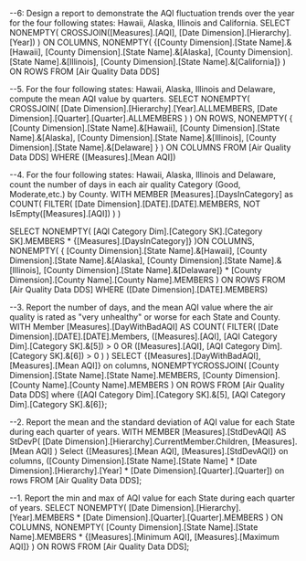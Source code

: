 ﻿--6: Design a report to demonstrate the AQI fluctuation trends over the year for the four following states: Hawaii, Alaska, Illinois and California.
SELECT 
    NONEMPTY(
        CROSSJOIN([Measures].[AQI], [Date Dimension].[Hierarchy].[Year])
        )
    ON COLUMNS,
    NONEMPTY(
    {[County Dimension].[State Name].&[Hawaii],
    [County Dimension].[State Name].&[Alaska],
    [County Dimension].[State Name].&[Illinois],
    [County Dimension].[State Name].&[California]}
    ) ON ROWS
FROM [Air Quality Data DDS]

--5. For the four following states: Hawaii, Alaska, Illinois and Delaware, compute the mean AQI value by quarters.
SELECT 
    NONEMPTY(
        CROSSJOIN(
            [Date Dimension].[Hierarchy].[Year].ALLMEMBERS,
            [Date Dimension].[Quarter].[Quarter].ALLMEMBERS
        )
    ) ON ROWS,
    NONEMPTY(
        {
            [County Dimension].[State Name].&[Hawaii],
            [County Dimension].[State Name].&[Alaska],
            [County Dimension].[State Name].&[Illinois],
            [County Dimension].[State Name].&[Delaware]
        }
    ) ON COLUMNS
FROM [Air Quality Data DDS]
WHERE ([Measures].[Mean AQI])

--4. For the four following states: Hawaii, Alaska, Illinois and Delaware, count the number of days in each air quality Category (Good, Moderate,etc.) by County.
WITH
MEMBER [Measures].[DaysInCategory] as
	COUNT(
		FILTER(
			[Date Dimension].[DATE].[DATE].MEMBERS,
			NOT IsEmpty([Measures].[AQI])
		)
	)

SELECT 
	NONEMPTY(
		[AQI Category Dim].[Category SK].[Category SK].MEMBERS
		* {[Measures].[DaysInCategory]}
	)ON COLUMNS,
	NONEMPTY(
        {
            [County Dimension].[State Name].&[Hawaii],
            [County Dimension].[State Name].&[Alaska],
            [County Dimension].[State Name].&[Illinois],
            [County Dimension].[State Name].&[Delaware]}
			* [County Dimension].[County Name].[County Name].MEMBERS
    ) ON ROWS
FROM [Air Quality Data DDS]
WHERE ([Date Dimension].[DATE].MEMBERS)

--3. Report the number of days, and the mean AQI value where the air quality is rated as "very unhealthy" or worse for each State and County.
WITH
Member [Measures].[DayWithBadAQI] AS
    COUNT(
        FILTER(
            [Date Dimension].[DATE].[DATE].Members,
            ([Measures].[AQI], [AQI Category Dim].[Category SK].&[5]) > 0 
            OR
            ([Measures].[AQI], [AQI Category Dim].[Category SK].&[6]) > 0 
        )
    )
    SELECT 
        {[Measures].[DayWithBadAQI], [Measures].[Mean AQI]} on columns,
        NONEMPTYCROSSJOIN(
            [County Dimension].[State Name].[State Name].MEMBERS,
            [County Dimension].[County Name].[County Name].MEMBERS
        ) ON ROWS
FROM [Air Quality Data DDS]
where {[AQI Category Dim].[Category SK].&[5], [AQI Category Dim].[Category SK].&[6]};


--2.  Report the mean and the standard deviation of AQI value for each State during each quarter of years.
WITH
MEMBER [Measures].[StdDevAQI] AS
	StDevP(
		[Date Dimension].[Hierarchy].CurrentMember.Children,
		[Measures].[Mean AQI]
	)
Select 
	{[Measures].[Mean AQI], [Measures].[StdDevAQI]} on columns,
	([County Dimension].[State Name].[State Name] *
	[Date Dimension].[Hierarchy].[Year] *
	[Date Dimension].[Quarter].[Quarter]) on rows
FROM [Air Quality Data DDS];

--1.  Report the min and max of AQI value for each State during each quarter of years.
SELECT 
    NONEMPTY(
        [Date Dimension].[Hierarchy].[Year].MEMBERS 
        * [Date Dimension].[Quarter].[Quarter].MEMBERS
    ) ON COLUMNS,
    NONEMPTY(
        [County Dimension].[State Name].[State Name].MEMBERS
        * {[Measures].[Minimum AQI], [Measures].[Maximum AQI]}
    ) ON ROWS
FROM [Air Quality Data DDS];


			
	